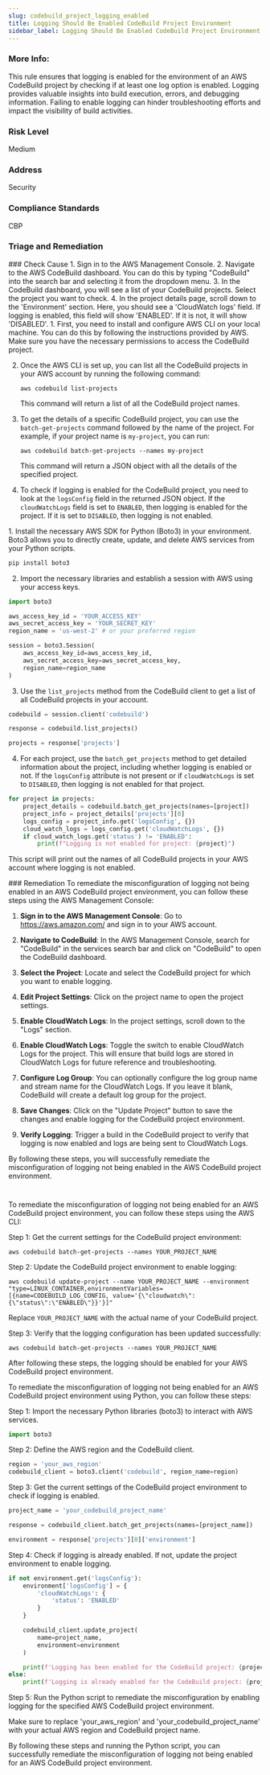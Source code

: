 ```yaml
---
slug: codebuild_project_logging_enabled
title: Logging Should Be Enabled CodeBuild Project Environment
sidebar_label: Logging Should Be Enabled CodeBuild Project Environment
---
```


### More Info:

This rule ensures that logging is enabled for the environment of an AWS CodeBuild project by checking if at least one log option is enabled. Logging provides valuable insights into build execution, errors, and debugging information. Failing to enable logging can hinder troubleshooting efforts and impact the visibility of build activities.

### Risk Level

Medium

### Address

Security

### Compliance Standards

CBP


### Triage and Remediation
<Tabs>

<Tab title='Cause'>
### Check Cause
<AccordionGroup>
<Accordion title='Using Console' defaultOpen='true'>
1. Sign in to the AWS Management Console.
2. Navigate to the AWS CodeBuild dashboard. You can do this by typing "CodeBuild" into the search bar and selecting it from the dropdown menu.
3. In the CodeBuild dashboard, you will see a list of your CodeBuild projects. Select the project you want to check.
4. In the project details page, scroll down to the 'Environment' section. Here, you should see a 'CloudWatch logs' field. If logging is enabled, this field will show 'ENABLED'. If it is not, it will show 'DISABLED'.
</Accordion>

<Accordion title='Using CLI'>
1. First, you need to install and configure AWS CLI on your local machine. You can do this by following the instructions provided by AWS. Make sure you have the necessary permissions to access the CodeBuild project.

2. Once the AWS CLI is set up, you can list all the CodeBuild projects in your AWS account by running the following command:

   ```
   aws codebuild list-projects
   ```

   This command will return a list of all the CodeBuild project names.

3. To get the details of a specific CodeBuild project, you can use the `batch-get-projects` command followed by the name of the project. For example, if your project name is `my-project`, you can run:

   ```
   aws codebuild batch-get-projects --names my-project
   ```

   This command will return a JSON object with all the details of the specified project.

4. To check if logging is enabled for the CodeBuild project, you need to look at the `logsConfig` field in the returned JSON object. If the `cloudWatchLogs` field is set to `ENABLED`, then logging is enabled for the project. If it is set to `DISABLED`, then logging is not enabled.
</Accordion>

<Accordion title='Using Python'>
1. Install the necessary AWS SDK for Python (Boto3) in your environment. Boto3 allows you to directly create, update, and delete AWS services from your Python scripts.

```python
pip install boto3
```

2. Import the necessary libraries and establish a session with AWS using your access keys. 

```python
import boto3

aws_access_key_id = 'YOUR_ACCESS_KEY'
aws_secret_access_key = 'YOUR_SECRET_KEY'
region_name = 'us-west-2' # or your preferred region

session = boto3.Session(
    aws_access_key_id=aws_access_key_id,
    aws_secret_access_key=aws_secret_access_key,
    region_name=region_name
)
```

3. Use the `list_projects` method from the CodeBuild client to get a list of all CodeBuild projects in your account.

```python
codebuild = session.client('codebuild')

response = codebuild.list_projects()

projects = response['projects']
```

4. For each project, use the `batch_get_projects` method to get detailed information about the project, including whether logging is enabled or not. If the `logsConfig` attribute is not present or if `cloudWatchLogs` is set to `DISABLED`, then logging is not enabled for that project.

```python
for project in projects:
    project_details = codebuild.batch_get_projects(names=[project])
    project_info = project_details['projects'][0]
    logs_config = project_info.get('logsConfig', {})
    cloud_watch_logs = logs_config.get('cloudWatchLogs', {})
    if cloud_watch_logs.get('status') != 'ENABLED':
        print(f"Logging is not enabled for project: {project}")
```

This script will print out the names of all CodeBuild projects in your AWS account where logging is not enabled.
</Accordion>

</AccordionGroup>
</Tab>

<Tab title='Remediation'>
### Remediation

<AccordionGroup>
<Accordion title='Using Console' defaultOpen='true'>
To remediate the misconfiguration of logging not being enabled in an AWS CodeBuild project environment, you can follow these steps using the AWS Management Console:

1. **Sign in to the AWS Management Console**: Go to https://aws.amazon.com/ and sign in to your AWS account.

2. **Navigate to CodeBuild**: In the AWS Management Console, search for "CodeBuild" in the services search bar and click on "CodeBuild" to open the CodeBuild dashboard.

3. **Select the Project**: Locate and select the CodeBuild project for which you want to enable logging.

4. **Edit Project Settings**: Click on the project name to open the project settings.

5. **Enable CloudWatch Logs**: In the project settings, scroll down to the "Logs" section.

6. **Enable CloudWatch Logs**: Toggle the switch to enable CloudWatch Logs for the project. This will ensure that build logs are stored in CloudWatch Logs for future reference and troubleshooting.

7. **Configure Log Group**: You can optionally configure the log group name and stream name for the CloudWatch Logs. If you leave it blank, CodeBuild will create a default log group for the project.

8. **Save Changes**: Click on the "Update Project" button to save the changes and enable logging for the CodeBuild project environment.

9. **Verify Logging**: Trigger a build in the CodeBuild project to verify that logging is now enabled and logs are being sent to CloudWatch Logs.

By following these steps, you will successfully remediate the misconfiguration of logging not being enabled in the AWS CodeBuild project environment.

#
</Accordion>

<Accordion title='Using CLI'>
To remediate the misconfiguration of logging not being enabled for an AWS CodeBuild project environment, you can follow these steps using the AWS CLI:

Step 1: Get the current settings for the CodeBuild project environment:
```
aws codebuild batch-get-projects --names YOUR_PROJECT_NAME
```

Step 2: Update the CodeBuild project environment to enable logging:
```
aws codebuild update-project --name YOUR_PROJECT_NAME --environment "type=LINUX_CONTAINER,environmentVariables=[{name=CODEBUILD_LOG_CONFIG, value='{\"cloudwatch\": {\"status\":\"ENABLED\"}}'}]"
```

Replace `YOUR_PROJECT_NAME` with the actual name of your CodeBuild project.

Step 3: Verify that the logging configuration has been updated successfully:
```
aws codebuild batch-get-projects --names YOUR_PROJECT_NAME
```

After following these steps, the logging should be enabled for your AWS CodeBuild project environment.
</Accordion>

<Accordion title='Using Python'>
To remediate the misconfiguration of logging not being enabled for an AWS CodeBuild project environment using Python, you can follow these steps:

Step 1: Import the necessary Python libraries (boto3) to interact with AWS services.

```python
import boto3
```

Step 2: Define the AWS region and the CodeBuild client.

```python
region = 'your_aws_region'
codebuild_client = boto3.client('codebuild', region_name=region)
```

Step 3: Get the current settings of the CodeBuild project environment to check if logging is enabled.

```python
project_name = 'your_codebuild_project_name'

response = codebuild_client.batch_get_projects(names=[project_name])

environment = response['projects'][0]['environment']
```

Step 4: Check if logging is already enabled. If not, update the project environment to enable logging.

```python
if not environment.get('logsConfig'):
    environment['logsConfig'] = {
        'cloudWatchLogs': {
            'status': 'ENABLED'
        }
    }

    codebuild_client.update_project(
        name=project_name,
        environment=environment
    )

    print(f'Logging has been enabled for the CodeBuild project: {project_name}')
else:
    print(f'Logging is already enabled for the CodeBuild project: {project_name}')
```

Step 5: Run the Python script to remediate the misconfiguration by enabling logging for the specified AWS CodeBuild project environment.

Make sure to replace 'your_aws_region' and 'your_codebuild_project_name' with your actual AWS region and CodeBuild project name.

By following these steps and running the Python script, you can successfully remediate the misconfiguration of logging not being enabled for an AWS CodeBuild project environment.
</Accordion>

</AccordionGroup>
</Tab>
</Tabs>

